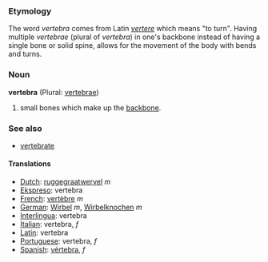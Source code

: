 === Etymology ===
The word ''vertebra'' comes from Latin ''[[vertere]]'' which means "to turn". Having multiple ''vertebrae'' (plural of ''vertebra'') in one's backbone instead of having a single bone or solid spine, allows for the movement of the body with bends and turns.

=== Noun ===
'''vertebra''' (Plural: [[vertebrae]])

# small bones which make up the [[backbone]].

=== See also ===
*[[vertebrate]]

==== Translations ====
*[[Dutch]]: [[ruggegraatwervel]] ''m''
*[[Ekspreso]]: vertebra
*[[French]]: [[vertèbre]] ''m''
*[[German]]: [[Wirbel]] ''m'', [[Wirbelknochen]] ''m''
*[[Interlingua]]: vertebra 
*[[Italian]]: vertebra,  ''f''
*[[Latin]]: vertebra
*[[Portuguese]]: vertebra, ''f'' 
*[[Spanish]]: [[vértebra]], ''f''